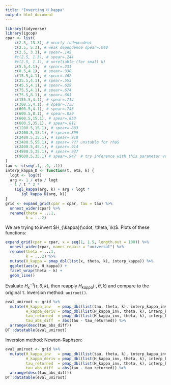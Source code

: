 ```yaml
---
title: "Inverting H_kappa"
output: html_document
---
```


```r
library(tidyverse)
library(igcop)
cpar <- list(
    c(2.5, 13.3), # nearly independent
    c(2.5, 5.3), # weak dependence spear=.040
    c(2.5, 3.3), # spear=.145
    #c(2.5, 1.3), # spear=.244
    #c(2.5, 1.1), # unreliable (for small k)
    c(5.5,4.1),  # spear=.231
    c(8.5,4.1),  # spear=.330
    c(15.5,4.1), # spear=.462
    c(25.5,4.1), # spear=.553
    c(45.5,4.1), # spear=.629
    c(75.5,4.1), # spear=.674
    c(75.5,8.1), # spear=.661
    c(155.5,4.1), # spear=.714
    c(300.5,4.1), # spear=.733
    c(600.5,4.1), # spear=.743
    c(600.5,8.1), # spear=.829
    c(600.5,15.1), # spear=.853
    c(600.5,35.1), # spear=.811
    c(1200.5,15.1), # spear=.883
    c(2400.5,15.1), # spear=.899
    c(2400.5,35.1), # spear=.918
    c(2400.5,55.1), # spear=.??? unstable for rhoS
    c(2400.5,45.1), # spear=.914
    c(4800.5,35.1), # spear=.937
    c(9600.5,35.1) # spear=.947  # try inference with this parameter vector
)
tau <- c(seq(.1, .9, .1))
interp_kappa_D <- function(t, eta, k) {
  logt <- log(t)
  arg <- 1 / eta / logt
  - 1 / t ^ 2 * 
    (igl_kappa(arg, k) + arg / logt *
       igl_kappa_D(arg, k))
}
grid <- expand_grid(cpar = cpar, tau = tau) %>% 
  unnest_wider(cpar) %>% 
  rename(theta = ...1,
         k = ...2)
```

We are trying to invert $H_{\kappa}(\cdot, \theta, \k)$. Plots of these functions:

```r
expand_grid(cpar = cpar, x = seq(1, 1.5, length.out = 100)) %>% 
  unnest_wider(cpar, names_repair = "universal") %>% 
  rename(theta = ...1,
         k = ...2) %>% 
  mutate(H_kappa = pmap_dbl(list(x, theta, k), interp_kappa)) %>% 
  ggplot(aes(x, H_kappa)) +
  facet_wrap(theta ~ k) +
  geom_line()
```



Evaluate $H_{\kappa}^{-1}(\tau, \theta, k)$, then reapply $H_{kappa}(\cdot, \theta, k)$ and compare to the original $\tau$. Inversion method: `uniroot()`.

```r
eval_uniroot <- grid %>% 
  mutate(H_kappa_inv   = pmap_dbl(list(tau, theta, k), interp_kappa_inv_uniroot),
         H_kappa_deriv = pmap_dbl(list(H_kappa_inv, theta, k), interp_kappa_D),
         tau_returned  = pmap_dbl(list(H_kappa_inv, theta, k), interp_kappa),
         tau_abs_diff  = abs(tau - tau_returned)) %>% 
  arrange(desc(tau_abs_diff))
DT::datatable(eval_uniroot)
```

Inversion method: Newton-Raphson:

```r
eval_uniroot <- grid %>% 
  mutate(H_kappa_inv   = pmap_dbl(list(tau, theta, k), interp_kappa_inv_old),
         H_kappa_deriv = pmap_dbl(list(H_kappa_inv, theta, k), interp_kappa_D),
         tau_returned  = pmap_dbl(list(H_kappa_inv, theta, k), interp_kappa),
         tau_abs_diff  = abs(tau - tau_returned)) %>% 
  arrange(desc(tau_abs_diff))
DT::datatable(eval_uniroot)
```




